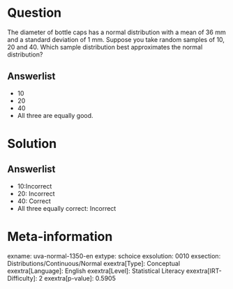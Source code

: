Question
========

The diameter of bottle caps has a normal distribution with a mean of 36 mm and a standard deviation of 1 mm. Suppose you take random samples of 10, 20 and 40. Which sample distribution best approximates the normal distribution?

Answerlist
----------

* 10
* 20
* 40
* All three are equally good.

Solution
========

Answerlist
----------

* 10:Incorrect
* 20: Incorrect
* 40: Correct
* All three equally correct: Incorrect

Meta-information
================
exname: uva-normal-1350-en
extype: schoice
exsolution: 0010
exsection: Distributions/Continuous/Normal
exextra[Type]: Conceptual
exextra[Language]: English
exextra[Level]: Statistical Literacy
exextra[IRT-Difficulty]: 2
exextra[p-value]: 0.5905
